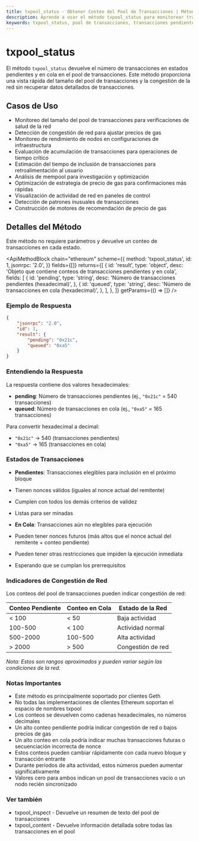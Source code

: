 ```yaml
---
title: txpool_status - Obtener Conteo del Pool de Transacciones | Métodos API de Ethereum
description: Aprende a usar el método txpool_status para monitorear transacciones pendientes y en cola en el mempool de tu nodo Ethereum, verificar la congestión de la red y optimizar estrategias de precio de gas.
keywords: txpool_status, pool de transacciones, transacciones pendientes, transacciones en cola, mempool, txpool ethereum, geth, cola de transacciones, mempool ethereum, conteo de tx pendientes, congestión de red, optimización de precio de gas, acumulación blockchain, monitoreo de transacciones, pool de transacciones del nodo, estado de transacciones ethereum
---
```


# txpool_status

El método `txpool_status` devuelve el número de transacciones en estados pendientes y en cola en el pool de transacciones. Este método proporciona una vista rápida del tamaño del pool de transacciones y la congestión de la red sin recuperar datos detallados de transacciones.

## Casos de Uso

- Monitoreo del tamaño del pool de transacciones para verificaciones de salud de la red
- Detección de congestión de red para ajustar precios de gas
- Monitoreo de rendimiento de nodos en configuraciones de infraestructura
- Evaluación de acumulación de transacciones para operaciones de tiempo crítico
- Estimación del tiempo de inclusión de transacciones para retroalimentación al usuario
- Análisis de mempool para investigación y optimización
- Optimización de estrategia de precio de gas para confirmaciones más rápidas
- Visualización de actividad de red en paneles de control
- Detección de patrones inusuales de transacciones
- Construcción de motores de recomendación de precio de gas

## Detalles del Método

Este método no requiere parámetros y devuelve un conteo de transacciones en cada estado.

<ApiMethodBlock
	chain="ethereum"
	scheme={{
		method: 'txpool_status',
		id: 1,
		jsonrpc: '2.0',
	}}
	fields={[]}
	returns={[
		{
			id: 'result',
			type: 'object',
			desc: 'Objeto que contiene conteos de transacciones pendientes y en cola',
			fields: [
				{
					id: 'pending',
					type: 'string',
					desc: 'Número de transacciones pendientes (hexadecimal)',
				},
				{
					id: 'queued',
					type: 'string',
					desc: 'Número de transacciones en cola (hexadecimal)',
				},
			],
		},
	]}
	getParams={() => []}
/>

### Ejemplo de Respuesta

```json
{
	"jsonrpc": "2.0",
	"id": 1,
	"result": {
		"pending": "0x21c",
		"queued": "0xa5"
	}
}
```

### Entendiendo la Respuesta

La respuesta contiene dos valores hexadecimales:

- **pending**: Número de transacciones pendientes (ej., `"0x21c"` = 540 transacciones)
- **queued**: Número de transacciones en cola (ej., `"0xa5"` = 165 transacciones)

Para convertir hexadecimal a decimal:

- `"0x21c"` → 540 (transacciones pendientes)
- `"0xa5"` → 165 (transacciones en cola)

### Estados de Transacciones

- **Pendientes**: Transacciones elegibles para inclusión en el próximo bloque
- Tienen nonces válidos (iguales al nonce actual del remitente)
- Cumplen con todos los demás criterios de validez
- Listas para ser minadas

- **En Cola**: Transacciones aún no elegibles para ejecución
- Pueden tener nonces futuros (más altos que el nonce actual del remitente + conteo pendiente)
- Pueden tener otras restricciones que impiden la ejecución inmediata
- Esperando que se cumplan los prerrequisitos

### Indicadores de Congestión de Red

Los conteos del pool de transacciones pueden indicar congestión de red:

| Conteo Pendiente | Conteo en Cola | Estado de la Red   |
| ---------------- | -------------- | ------------------ |
| < 100            | < 50           | Baja actividad     |
| 100-500          | < 100          | Actividad normal   |
| 500-2000         | 100-500        | Alta actividad     |
| > 2000           | > 500          | Congestión de red  |

_Nota: Estos son rangos aproximados y pueden variar según las condiciones de la red._

### Notas Importantes

- Este método es principalmente soportado por clientes Geth
- No todas las implementaciones de clientes Ethereum soportan el espacio de nombres txpool
- Los conteos se devuelven como cadenas hexadecimales, no números decimales
- Un alto conteo pendiente podría indicar congestión de red o bajos precios de gas
- Un alto conteo en cola podría indicar muchas transacciones futuras o secuenciación incorrecta de nonce
- Estos conteos pueden cambiar rápidamente con cada nuevo bloque y transacción entrante
- Durante períodos de alta actividad, estos números pueden aumentar significativamente
- Valores cero para ambos indican un pool de transacciones vacío o un nodo recién sincronizado

### Ver también

- <Link to="/docs/ethereum/core-methods/txpool_inspect" title="Obtener un resumen legible de transacciones en el mempool">txpool_inspect</Link> - Devuelve un resumen de texto del pool de transacciones
- <Link to="/docs/ethereum/core-methods/txpool_content" title="Obtener información detallada sobre todas las transacciones en el mempool">txpool_content</Link> - Devuelve información detallada sobre todas las transacciones en el pool
